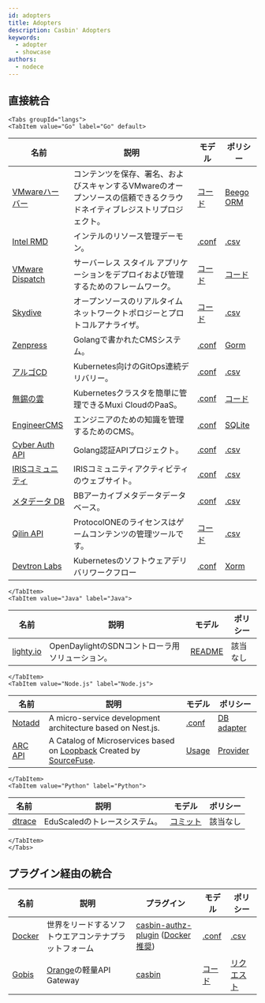 ```yaml
---
id: adopters
title: Adopters
description: Casbin' Adopters
keywords:
  - adopter
  - showcase
authors:
  - nodece
---
```




## 直接統合

```mdx-code-block
<Tabs groupId="langs">
<TabItem value="Go" label="Go" default>
```

| 名前                                                              | 説明                                                             | モデル                                                                                                       | ポリシー                                                                                                |
| --------------------------------------------------------------- | -------------------------------------------------------------- | --------------------------------------------------------------------------------------------------------- | --------------------------------------------------------------------------------------------------- |
| [VMwareハーバー](https://github.com/goharbor/harbor)                | コンテンツを保存、署名、およびスキャンするVMwareのオープンソースの信頼できるクラウドネイティブレジストリプロジェクト。 | [コード](https://github.com/goharbor/harbor/blob/master/src/pkg/permission/evaluator/rbac/casbin.go#L24-L44) | [Beego ORM](https://github.com/goharbor/harbor/blob/master/src/replication/dao/policy.go#L24-L26)   |
| [Intel RMD](https://github.com/intel/rmd)                       | インテルのリソース管理デーモン。                                               | [.conf](https://github.com/intel/rmd/blob/master/etc/rmd/acl/url/model.conf)                              | [.csv](https://github.com/intel/rmd/blob/master/etc/rmd/acl/url/policy.csv)                         |
| [VMware Dispatch](https://github.com/vmware/dispatch)           | サーバーレス スタイル アプリケーションをデプロイおよび管理するためのフレームワーク。                    | [コード](https://github.com/vmware/dispatch/blob/master/pkg/identity-manager/handlers.go#L46-L55)            | [コード](https://github.com/vmware/dispatch/blob/master/pkg/identity-manager/handlers_test.go#L35-L45) |
| [Skydive](https://github.com/skydive-project/skydive)           | オープンソースのリアルタイムネットワークトポロジーとプロトコルアナライザ。                          | [コード](https://github.com/skydive-project/skydive/blob/master/config/config.go#L136-L140)                  | [.csv](https://github.com/skydive-project/skydive/blob/master/rbac/policy.csv)                      |
| [Zenpress](https://github.com/insionng/zenpress)                | Golangで書かれたCMSシステム。                                            | [.conf](https://github.com/insionng/zenpress/blob/master/content/config/rbac_model.conf)                  | [Gorm](https://github.com/insionng/zenpress/blob/master/model/user.go#L53-L77)                      |
| [アルゴCD](https://github.com/argoproj/argo-cd)                    | Kubernetes向けのGitOps連続デリバリー。                                    | [.conf](https://github.com/argoproj/argo-cd/blob/master/util/rbac/model.conf)                             | [.csv](https://github.com/argoproj/argo-cd/blob/master/util/rbac/builtin-policy.csv)                |
| [無錫の雲](https://github.com/muxiyun/Mae)                          | Kubernetesクラスタを簡単に管理できるMuxi CloudのPaaS。                        | [.conf](https://github.com/muxiyun/Mae/blob/master/conf/casbinmodel.conf)                                 | [コード](https://github.com/muxiyun/Mae/blob/master/pkg/casbin/initPolicy.go#L21-L95)                  |
| [EngineerCMS](https://github.com/3xxx/EngineerCMS)              | エンジニアのための知識を管理するためのCMS。                                        | [.conf](https://github.com/3xxx/EngineerCMS/blob/master/conf/rbac_model.conf)                             | [SQLite](https://github.com/3xxx/EngineerCMS/blob/master/database/engineer.db)                      |
| [Cyber Auth API](https://github.com/CyberlifeCN/cyber-auth-api) | Golang認証APIプロジェクト。                                             | [.conf](https://github.com/CyberlifeCN/cyber-auth-api/blob/master/conf/authz_model.conf)                  | [.csv](https://github.com/CyberlifeCN/cyber-auth-api/blob/master/conf/authz_policy.csv)             |
| [IRISコミュニティ](https://github.com/irisnet/iris-community)         | IRISコミュニティアクティビティのウェブサイト。                                      | [.conf](https://github.com/irisnet/iris-community/blob/master/authz/authz_model.conf)                     | [.csv](https://github.com/irisnet/iris-community/blob/master/authz/authz_policy.csv)                |
| [メタデータ DB](https://github.com/Bnei-Baruch/mdb)                  | BBアーカイブメタデータデータベース。                                            | [.conf](https://github.com/Bnei-Baruch/mdb/blob/master/data/permissions_model.conf)                       | [.csv](https://github.com/Bnei-Baruch/mdb/blob/master/data/permissions_policy.csv)                  |
| [Qilin API](https://github.com/ProtocolONE/qilin.api)           | ProtocolONEのライセンスはゲームコンテンツの管理ツールです。                            | [コード](https://github.com/ProtocolONE/rbac/blob/master/model.go)                                           | [.csv](https://github.com/ProtocolONE/rbac/tree/master/conf)                                        |
| [Devtron Labs](https://github.com/devtron-labs/devtron)         | Kubernetesのソフトウェアデリバリワークフロー                                    | [.conf](https://github.com/devtron-labs/devtron/blob/main/auth_model.conf)                                | [Xorm](https://github.com/devtron-labs/devtron/blob/main/internal/casbin/Adapter.go)                |

```mdx-code-block
</TabItem>
<TabItem value="Java" label="Java">
```

| 名前                                                               | 説明                              | モデル                                                                                                                                                                                 | ポリシー |
| ---------------------------------------------------------------- | ------------------------------- | ----------------------------------------------------------------------------------------------------------------------------------------------------------------------------------- | ---- |
| [lighty.io](https://github.com/PantheonTechnologies/lighty-core) | OpenDaylightのSDNコントローラ用ソリューション。 | [README](https://github.com/PantheonTechnologies/lighty-core/blob/6f2ceaae6a68e08c96d14d2fa8ee060ad9f61606/lighty-examples/lighty-controller-springboot-netconf/README.md#security) | 該当なし |

```mdx-code-block
</TabItem>
<TabItem value="Node.js" label="Node.js">
```

| 名前                                                                      | 説明                                                                                                                                    | モデル                                                                                                                               | ポリシー                                                                                                                                |
| ----------------------------------------------------------------------- | ------------------------------------------------------------------------------------------------------------------------------------- | --------------------------------------------------------------------------------------------------------------------------------- | ----------------------------------------------------------------------------------------------------------------------------------- |
| [Notadd](https://github.com/notadd/notadd)                              | A micro-service development architecture based on Nest.js.                                                                            | [.conf](https://github.com/notadd/notadd/blob/e58d0a0cf5d691c3fe20170e94cdd8e2c627abd4/apps/nest-upms/src/casbin/rbac_model.conf) | [DB adapter](https://github.com/notadd/notadd/blob/e58d0a0cf5d691c3fe20170e94cdd8e2c627abd4/apps/nest-upms/src/casbin/adapter.ts)   |
| [ARC API](https://github.com/sourcefuse/loopback4-microservice-catalog) | A Catalog of Microservices based on [Loopback](https://loopback.io/doc/en/lb4/) Created by [SourceFuse](https://www.sourcefuse.com/). | [Usage](https://github.com/sourcefuse/loopback4-authorization#Extension-enhancement-using-CASBIN-authorisation)                   | [Provider](https://github.com/sourcefuse/loopback4-authorization/blob/master/src/providers/casbin-authorization-action.provider.ts) |

```mdx-code-block
</TabItem>
<TabItem value="Python" label="Python">
```

| 名前                                            | 説明                  | モデル                                                                                         | ポリシー |
| --------------------------------------------- | ------------------- | ------------------------------------------------------------------------------------------- | ---- |
| [dtrace](https://github.com/EduScaled/dtrace) | EduScaledのトレースシステム。 | [コミット](https://github.com/EduScaled/dtrace/commit/6e8d6b52ec2fa120e8ad63f84a4aecc3eae14c02) | 該当なし |

```mdx-code-block
</TabItem>
</Tabs>
```


## プラグイン経由の統合

| 名前                                                    | 説明                                                             | プラグイン                                                                                                                                                           | モデル                                                                                                 | ポリシー                                                                                                    |
| ----------------------------------------------------- | -------------------------------------------------------------- | --------------------------------------------------------------------------------------------------------------------------------------------------------------- | --------------------------------------------------------------------------------------------------- | ------------------------------------------------------------------------------------------------------- |
| [Docker](https://github.com/docker/docker)            | 世界をリードするソフトウエアコンテナプラットフォーム                                     | [casbin-authz-plugin](https://github.com/casbin/casbin-authz-plugin) ([Docker 推奨](https://docs.docker.com/engine/extend/legacy_plugins/#authorization-plugins)) | [.conf](https://github.com/casbin/casbin-authz-plugin/blob/master/examples/basic_model.conf)        | [.csv](https://github.com/casbin/casbin-authz-plugin/blob/master/examples/basic_policy.csv)             |
| [Gobis](https://github.com/orange-cloudfoundry/gobis) | [Orange](https://github.com/orange-cloudfoundry)の軽量API Gateway | [casbin](https://github.com/orange-cloudfoundry/gobis-middlewares/tree/master/casbin)                                                                           | [コード](https://github.com/orange-cloudfoundry/gobis-middlewares/blob/master/casbin/model.go#L52-L65) | [リクエスト](https://github.com/orange-cloudfoundry/gobis-middlewares/blob/master/casbin/adapter.go#L46-L64) |
